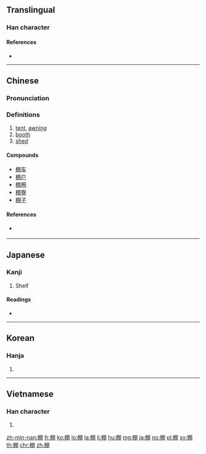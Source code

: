 ==Translingual==

===Han character===
{{Han char|rn=75|rad=木|as=08|sn=12|four=47920|canj=DBB|ids=⿰木朋}}

====References====
* {{Han ref|kx=0533.020|dkj=14941|dj=0921.030|hdz=21235.120|uh=68DA|ud=26842|bh=B4D7|bd=46295}}

----

==Chinese==
{{zh-forms}}

===Pronunciation===
{{zh-pron
|m=péng
|c=paang4
|h=
|mn=pêⁿ/pîⁿ/pêng
|mn_note=pêⁿ, pîⁿ - vernacular, pêng - literary
|w=
|mc=y
|oc=y
|ma=Zh-péng.ogg
|cat=n
}}

===Definitions===
# [[tent]], [[awning]]
# [[booth]]
# [[shed]]

====Compounds====
* [[棚车]]
* [[棚户]]
* [[棚圈]]
* [[棚寮]]
* [[棚子]]

====References====
* {{qualifier|Min Nan}} {{thcwd|8507}}

----

==Japanese==

===Kanji===
{{ja-kanji|grade=c|rs=木08}}

# Shelf 

====Readings====
* {{ja-readings|on=[[ほう]] (hō)|kun=[[たな]] (tana)}}

----

==Korean==

===Hanja===
{{ko-hanja|hangeul=붕|eumhun=|rv=bung|mr=pung|y=pung}}

# {{defn|lang=ko|sort=木08}}

----

==Vietnamese==

===Han character===
{{vi-hantu|[[bằng]]|rs=木08}}

# {{defn|lang=vi|sort=木08}}

[[zh-min-nan:棚]]
[[fr:棚]]
[[ko:棚]]
[[lo:棚]]
[[la:棚]]
[[li:棚]]
[[hu:棚]]
[[mg:棚]]
[[ja:棚]]
[[no:棚]]
[[pl:棚]]
[[sv:棚]]
[[th:棚]]
[[chr:棚]]
[[zh:棚]]